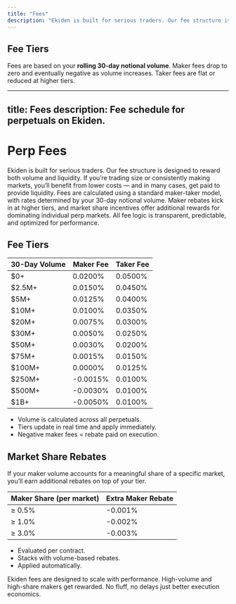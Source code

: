 ```yaml
---
title: "Fees"
description: "Ekiden is built for serious traders. Our fee structure is designed to reward both volume and liquidity. If you’re trading size or consistently making markets, you’ll benefit from lower costs and in many cases, get paid to provide liquidity.  Fees are calculated using a standard maker-taker model, with rates determined by your 30-day notional volume. Maker rebates kick in at higher tiers, and market share incentives offer additional rewards for dominating individual perp markets. All fee logic is transparent, predictable, and optimized for performance."
---
```


## Fee Tiers

Fees are based on your **rolling 30-day notional volume**. Maker fees drop to zero and eventually negative as volume increases. Taker fees are flat or reduced at higher tiers.

---
title: Fees
description: Fee schedule for perpetuals on Ekiden.
---

# Perp Fees

Ekiden is built for serious traders. Our fee structure is designed to reward both volume and liquidity. If you’re trading size or consistently making markets, you’ll benefit from lower costs — and in many cases, get paid to provide liquidity. Fees are calculated using a standard maker-taker model, with rates determined by your 30-day notional volume. Maker rebates kick in at higher tiers, and market share incentives offer additional rewards for dominating individual perp markets. All fee logic is transparent, predictable, and optimized for performance.

## Fee Tiers
| 30-Day Volume | Maker Fee | Taker Fee |
| ------------- | --------- | --------- |
| \$0\+         | 0.0200%   | 0.0500%   |
| \$2.5M\+      | 0.0150%   | 0.0450%   |
| \$5M\+        | 0.0125%   | 0.0400%   |
| \$10M\+       | 0.0100%   | 0.0350%   |
| \$20M\+       | 0.0075%   | 0.0300%   |
| \$30M\+       | 0.0050%   | 0.0250%   |
| \$50M\+       | 0.0030%   | 0.0200%   |
| \$75M\+       | 0.0015%   | 0.0150%   |
| \$100M\+      | 0.0000%   | 0.0125%   |
| \$250M\+      | -0.0015%  | 0.0100%   |
| \$500M\+      | -0.0030%  | 0.0100%   |
| \$1B\+        | -0.0050%  | 0.0100%   |

- Volume is calculated across all perpetuals.
- Tiers update in real time and apply immediately.
- Negative maker fees = rebate paid on execution.

## Market Share Rebates

If your maker volume accounts for a meaningful share of a specific market, you’ll earn additional rebates on top of your tier.

| Maker Share (per market) | Extra Maker Rebate |
| ------------------------ | ------------------ |
| ≥ 0.5%                   | -0.001%            |
| ≥ 1.0%                   | -0.002%            |
| ≥ 3.0%                   | -0.003%            |

- Evaluated per contract.
- Stacks with volume-based rebates.
- Applied automatically.

Ekiden fees are designed to scale with performance. High-volume and high-share makers get rewarded. No fluff, no delays  just better execution economics.